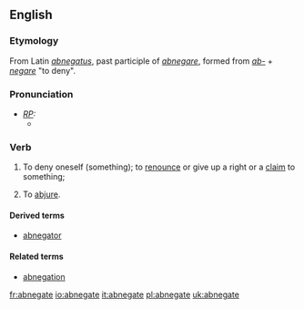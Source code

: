 ==English==
===Etymology===
From Latin ''[[abnegatus]]'', past participle of ''[[abnegare]]'', formed from ''[[ab-]]'' + ''[[negare]]'' "to deny".

===Pronunciation===
* ''[[RP]]:''
** {{IPA|/ˈæbnɪgeɪt/}}

===Verb===
{{en-infl-reg-other-e|abnegat|e|}}
# {{transitive}} To deny oneself (something); to [[renounce]] or give up a right or a [[claim]] to something; 
# {{transitive}} To [[abjure]].

====Derived terms====
* [[abnegator]]

====Related terms====
* [[abnegation]]

[[fr:abnegate]]
[[io:abnegate]]
[[it:abnegate]]
[[pl:abnegate]]
[[uk:abnegate]]